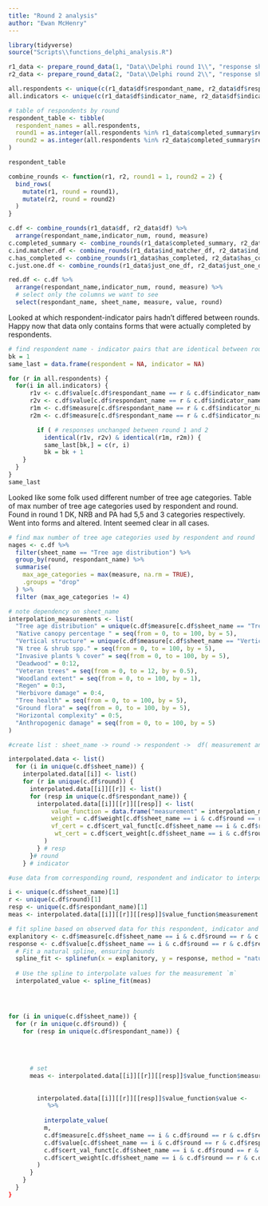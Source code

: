 ```yaml
---
title: "Round 2 analysis"
author: "Ewan McHenry"
---
```


```r
library(tidyverse)
source("Scripts\\functions_delphi_analysis.R") 

r1_data <- prepare_round_data(1, "Data\\Delphi round 1\\", "response sheets\\", run_extraction = T)
r2_data <- prepare_round_data(2, "Data\\Delphi round 2\\", "response sheets\\", run_extraction = T)

all.respondents <- unique(c(r1_data$df$respondant_name, r2_data$df$respondant_name))
all.indicators <- unique(c(r1_data$df$indicator_name, r2_data$df$indicator_name))
```

```r
# table of respondents by round
respondent_table <- tibble(
  respondent_names = all.respondents,
  round1 = as.integer(all.respondents %in% r1_data$completed_summary$respondent_names),
  round2 = as.integer(all.respondents %in% r2_data$completed_summary$respondent_names)
)

respondent_table

```

```r
combine_rounds <- function(r1, r2, round1 = 1, round2 = 2) {
  bind_rows(
    mutate(r1, round = round1),
    mutate(r2, round = round2)
  )
}

c.df <- combine_rounds(r1_data$df, r2_data$df) %>% 
  arrange(respondant_name,indicator_num, round, measure)
c.completed_summary <- combine_rounds(r1_data$completed_summary, r2_data$completed_summary)
c.ind.matcher.df <- combine_rounds(r1_data$ind_matcher_df, r2_data$ind_matcher_df)
c.has_completed <- combine_rounds(r1_data$has_completed, r2_data$has_completed)
c.just.one.df <- combine_rounds(r1_data$just_one_df, r2_data$just_one_df)

```

```r
red.df <- c.df %>% 
  arrange(respondant_name,indicator_num, round, measure) %>% 
  # select only the columns we want to see
  select(respondant_name, sheet_name, measure, value, round)


```

Looked at which respondent-indicator pairs hadn't differed between rounds. Happy now that data only contains forms that were actually completed by respondents.

```r
# find respondent name - indicator pairs that are identical between rounds
bk = 1
same_last = data.frame(respondent = NA, indicator = NA)

for (r in all.respondents) {
  for(i in all.indicators) {
      r1v <- c.df$value[c.df$respondant_name == r & c.df$indicator_name == i & c.df$round == 1]
      r2v <- c.df$value[c.df$respondant_name == r & c.df$indicator_name == i & c.df$round == 2]
      r1m <- c.df$measure[c.df$respondant_name == r & c.df$indicator_name == i & c.df$round == 1]
      r2m <- c.df$measure[c.df$respondant_name == r & c.df$indicator_name == i & c.df$round == 2]

        if ( # responses unchanged between round 1 and 2
          identical(r1v, r2v) & identical(r1m, r2m)) {
          same_last[bk,] = c(r, i)
          bk = bk + 1
    }
  }
}
same_last
```

Looked like some folk used different number of tree age categories. Table of max number of tree age categories used by respondent and round. Found in round 1 DK, NRB and PA had 5,5 and 3 categories respectively. Went into forms and altered. Intent seemed clear in all cases.

```r
# find max number of tree age categories used by respondent and round
nages <- c.df %>%
  filter(sheet_name == "Tree age distribution") %>%
  group_by(round, respondant_name) %>%
  summarise(
    max_age_categories = max(measure, na.rm = TRUE),
    .groups = "drop"
  ) %>% 
  filter (max_age_categories != 4)

```

```r
# note dependency on sheet_name
interpolation_measurements <- list(
  "Tree age distribution" = unique(c.df$measure[c.df$sheet_name == "Tree age distribution"]) %>% sort(),
  "Native canopy percentage " = seq(from = 0, to = 100, by = 5),
  "Vertical structure" = unique(c.df$measure[c.df$sheet_name == "Vertical structure"]) %>% sort(),
  "N tree & shrub spp." = seq(from = 0, to = 100, by = 5),
  "Invasive plants % cover" = seq(from = 0, to = 100, by = 5),
  "Deadwood" = 0:12,
  "Veteran trees" = seq(from = 0, to = 12, by = 0.5),
  "Woodland extent" = seq(from = 0, to = 100, by = 1),
  "Regen" = 0:3,
  "Herbivore damage" = 0:4,
  "Tree health" = seq(from = 0, to = 100, by = 5),
  "Ground flora" = seq(from = 0, to = 100, by = 5),
  "Horizontal complexity" = 0:5,
  "Anthropogenic damage" = seq(from = 0, to = 100, by = 5)
)

#create list : sheet_name -> round -> respondent ->  df( measurement and interpolated values), certainties and weights

interpolated.data <- list()
  for (i in unique(c.df$sheet_name)) {
    interpolated.data[[i]] <- list()
    for (r in unique(c.df$round)) {
      interpolated.data[[i]][[r]] <- list()
      for (resp in unique(c.df$respondant_name)) {
        interpolated.data[[i]][[r]][[resp]] <- list(
            value_function = data.frame("measurement" = interpolation_measurements[[i]]),
            weight = c.df$weight[c.df$sheet_name == i & c.df$round == r & c.df$respondant_name == resp][1],
            vf_cert = c.df$cert_val_funct[c.df$sheet_name == i & c.df$round == r & c.df$respondant_name == resp][1],
             wt_cert = c.df$cert_weight[c.df$sheet_name == i & c.df$round == r & c.df$respondant_name == resp][1]
          )
        } # resp
      }# round
    } # indicator

#use data from corresponding round, respondent and indicator to interpolate values

i <- unique(c.df$sheet_name)[1]
r <- unique(c.df$round)[1]
resp <- unique(c.df$respondant_name)[1]
meas <- interpolated.data[[i]][[r]][[resp]]$value_function$measurement

# fit spline based on observed data for this respondent, indicator and round using c.df
explanitory <- c.df$measure[c.df$sheet_name == i & c.df$round == r & c.df$respondant_name == resp]
response <- c.df$value[c.df$sheet_name == i & c.df$round == r & c.df$respondant_name == resp]
  # Fit a natural spline, ensuring bounds
  spline_fit <- splinefun(x = explanitory, y = response, method = "natural")
  
  # Use the spline to interpolate values for the measurement `m`
  interpolated_value <- spline_fit(meas)




for (i in unique(c.df$sheet_name)) {
  for (r in unique(c.df$round)) {
    for (resp in unique(c.df$respondant_name)) {
      
      
      
      
      # set 
      meas <- interpolated.data[[i]][[r]][[resp]]$value_function$measurement
      
      
        interpolated.data[[i]][[r]][[resp]]$value_function$value <- 
           %>%
          
          interpolate_value(
          m,
          c.df$measure[c.df$sheet_name == i & c.df$round == r & c.df$respondant_name == resp],
          c.df$value[c.df$sheet_name == i & c.df$round == r & c.df$respondant_name == resp],
          c.df$cert_val_funct[c.df$sheet_name == i & c.df$round == r & c.df$respondant_name == resp],
          c.df$cert_weight[c.df$sheet_name == i & c.df$round == r & c.df$respondant_name == resp]
        )
      }
    }
  }
}


```
